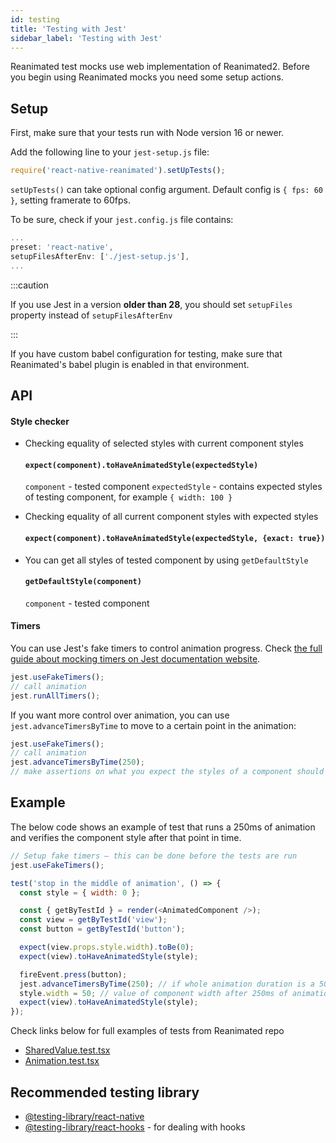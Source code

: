 ```yaml
---
id: testing
title: 'Testing with Jest'
sidebar_label: 'Testing with Jest'
---
```



<DocsCompatibilityInfo />

Reanimated test mocks use web implementation of Reanimated2. Before you begin using Reanimated mocks you need some setup actions.

## Setup

First, make sure that your tests run with Node version 16 or newer.

Add the following line to your `jest-setup.js` file:

```js
require('react-native-reanimated').setUpTests();
```

`setUpTests()` can take optional config argument. Default config is `{ fps: 60 }`, setting framerate to 60fps.

To be sure, check if your `jest.config.js` file contains:

```js
...
preset: 'react-native',
setupFilesAfterEnv: ['./jest-setup.js'],
...
```

:::caution

If you use Jest in a version **older than 28**, you should set `setupFiles` property instead of `setupFilesAfterEnv`

:::

If you have custom babel configuration for testing, make sure that Reanimated's babel plugin is enabled in that environment.

## API

#### Style checker

- Checking equality of selected styles with current component styles

  #### `expect(component).toHaveAnimatedStyle(expectedStyle)`

  `component` - tested component
  `expectedStyle` - contains expected styles of testing component, for example `{ width: 100 }`

- Checking equality of all current component styles with expected styles

  #### `expect(component).toHaveAnimatedStyle(expectedStyle, {exact: true})`

- You can get all styles of tested component by using `getDefaultStyle`
  #### `getDefaultStyle(component)`
  `component` - tested component

#### Timers

You can use Jest's fake timers to control animation progress.
Check [the full guide about mocking timers on Jest documentation website](https://jestjs.io/docs/timer-mocks).

```js
jest.useFakeTimers();
// call animation
jest.runAllTimers();
```

If you want more control over animation, you can use `jest.advanceTimersByTime` to move to a certain point in the animation:

```js
jest.useFakeTimers();
// call animation
jest.advanceTimersByTime(250);
// make assertions on what you expect the styles of a component should be after 250ms
```

## Example

The below code shows an example of test that runs a 250ms of animation and verifies the component style after that point in time.

```js
// Setup fake timers – this can be done before the tests are run
jest.useFakeTimers();

test('stop in the middle of animation', () => {
  const style = { width: 0 };

  const { getByTestId } = render(<AnimatedComponent />);
  const view = getByTestId('view');
  const button = getByTestId('button');

  expect(view.props.style.width).toBe(0);
  expect(view).toHaveAnimatedStyle(style);

  fireEvent.press(button);
  jest.advanceTimersByTime(250); // if whole animation duration is a 500ms
  style.width = 50; // value of component width after 250ms of animation
  expect(view).toHaveAnimatedStyle(style);
});
```

Check links below for full examples of tests from Reanimated repo

- [SharedValue.test.tsx](https://github.com/software-mansion/react-native-reanimated/tree/main/__tests__/SharedValue.test.tsx)
- [Animation.test.tsx](https://github.com/software-mansion/react-native-reanimated/tree/main/__tests__/Animation.test.tsx)

## Recommended testing library

- [@testing-library/react-native](https://testing-library.com/docs/react-native-testing-library/intro)
- [@testing-library/react-hooks](https://react-hooks-testing-library.com/) - for dealing with hooks
